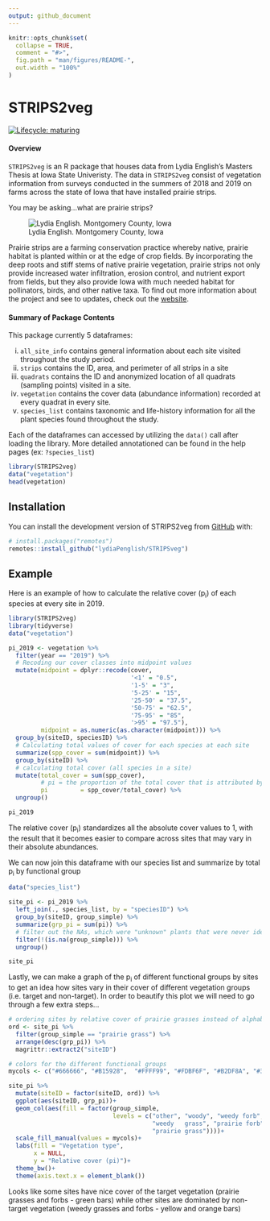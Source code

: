 ```yaml
---
output: github_document
---
```


<!-- README.md is generated from README.Rmd. Please edit that file -->

```r
knitr::opts_chunk$set(
  collapse = TRUE,
  comment = "#>",
  fig.path = "man/figures/README-",
  out.width = "100%"
)
```
# STRIPS2veg

<!-- badges: start -->
[![Lifecycle: maturing](https://img.shields.io/badge/lifecycle-maturing-blue.svg)](https://www.tidyverse.org/lifecycle/#maturing)
<!-- badges: end -->

#### Overview

`STRIPS2veg` is an R package that houses data from Lydia English's Masters Thesis at Iowa State Univeristy. The data in `STRIPS2veg` consist of vegetation information from surveys conducted in the summers of 2018 and 2019 on farms across the state of Iowa that have installed prairie strips. 

You may be asking...what are prairie strips?

![Lydia English. Montgomery County, Iowa](man/figures/prairie_strip.jpg)

Prairie strips are a farming conservation practice whereby native, prairie habitat is planted within or at the edge of crop fields. By incorporating the deep roots and stiff stems of native prairie vegetation, prairie strips not only provide increased water infiltration, erosion control, and nutrient export from fields, but they also provide Iowa with much needed habitat for pollinators, birds, and other native taxa. To find out more information about the project and see to updates, check out the [website](https://www.nrem.iastate.edu/research/STRIPS/).

#### Summary of Package Contents

This package currently 5 dataframes:

i. `all_site_info` contains general information about each site visited throughout the study period. 
ii. `strips` contains the ID, area, and perimeter of all strips in a site
iii. `quadrats` contains the ID and anonymized location of all quadrats (sampling points) visited in a site.
iv. `vegetation` contains the cover data (abundance information) recorded at every quadrat in every site.
v. `species_list` contains taxonomic and life-history information for all the plant species found throughout the study. 

Each of the dataframes can accessed by utilizing the `data()` call after loading the library. More detailed annotationed can be found in the help pages (ex: `?species_list`)

```r
library(STRIPS2veg)
data("vegetation")
head(vegetation)
```

## Installation

You can install the development version of STRIPS2veg from [GitHub](https://github.com/) with:

``` r
# install.packages("remotes")
remotes::install_github("lydiaPenglish/STRIPSveg")
```
## Example

Here is an example of how to calculate the relative cover (p<sub>i</sub>) of each species at every site in 2019. 

```r
library(STRIPS2veg)
library(tidyverse)
data("vegetation")

pi_2019 <- vegetation %>%
  filter(year == "2019") %>%
  # Recoding our cover classes into midpoint values
  mutate(midpoint = dplyr::recode(cover, 
                                  '<1' = "0.5",
                                  '1-5' = "3",
                                  '5-25' = "15", 
                                  '25-50' = "37.5",
                                  '50-75' = "62.5", 
                                  '75-95' = "85", 
                                  '>95' = "97.5"),
         midpoint = as.numeric(as.character(midpoint))) %>%
  group_by(siteID, speciesID) %>%
  # Calculating total values of cover for each species at each site
  summarize(spp_cover = sum(midpoint)) %>%
  group_by(siteID) %>%
  # calculating total cover (all species in a site)
  mutate(total_cover = sum(spp_cover),
         # pi = the proportion of the total cover that is attributed by each species
         pi         = spp_cover/total_cover) %>%
  ungroup()

pi_2019

```
The relative cover (p<sub>i</sub>) standardizes all the absolute cover values to 1, with the result that it becomes easier to compare across sites that may vary in their absolute abundances. 

We can now join this dataframe with our species list and summarize by total p<sub>i</sub> by functional group

```r
data("species_list")

site_pi <- pi_2019 %>%
  left_join(., species_list, by = "speciesID") %>%
  group_by(siteID, group_simple) %>%
  summarize(grp_pi = sum(pi)) %>%
  # filter out the NAs, which were "unknown" plants that were never identified 
  filter(!(is.na(group_simple))) %>%
  ungroup()

site_pi
```

Lastly, we can make a graph of the p<sub>i</sub> of different functional groups by sites to get an idea how sites vary in their cover of different vegetation groups (i.e. target and non-target). In order to beautify this plot we will need to go through a few extra steps...

```r
# ordering sites by relative cover of prairie grasses instead of alphabetically 
ord <- site_pi %>% 
  filter(group_simple == "prairie grass") %>% 
  arrange(desc(grp_pi)) %>% 
  magrittr::extract2("siteID")

# colors for the different functional groups
mycols <- c("#666666", "#B15928",  "#FFFF99", "#FDBF6F", "#B2DF8A", "#33A02C")

site_pi %>%
  mutate(siteID = factor(siteID, ord)) %>%
  ggplot(aes(siteID, grp_pi))+
  geom_col(aes(fill = factor(group_simple, 
                             levels = c("other", "woody", "weedy forb", 
                                        "weedy   grass", "prairie forb",
                                        "prairie grass"))))+
  scale_fill_manual(values = mycols)+
  labs(fill = "Vegetation type",
       x = NULL,
       y = "Relative cover (pi)")+
  theme_bw()+
  theme(axis.text.x = element_blank())

```

Looks like some sites have nice cover of the target vegetation (prairie grasses and forbs - green bars) while other sites are dominated by non-target vegetation (weedy grasses and forbs - yellow and orange bars)
